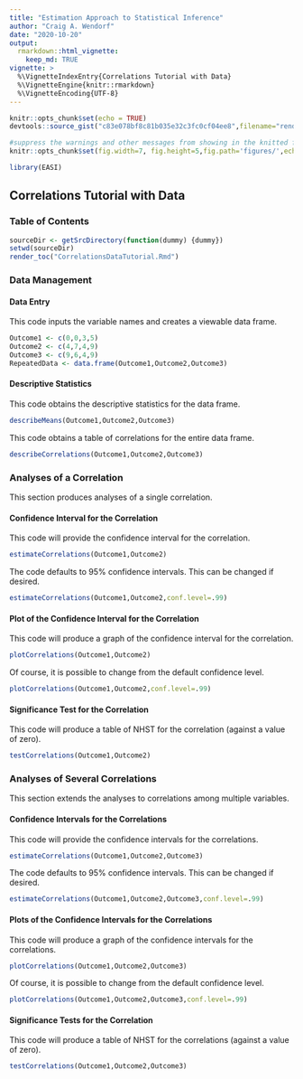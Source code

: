 ```yaml
---
title: "Estimation Approach to Statistical Inference"
author: "Craig A. Wendorf"
date: "2020-10-20"
output: 
  rmarkdown::html_vignette:
    keep_md: TRUE
vignette: >
  %\VignetteIndexEntry{Correlations Tutorial with Data}
  %\VignetteEngine{knitr::rmarkdown}
  %\VignetteEncoding{UTF-8}
---
```


```r
knitr::opts_chunk$set(echo = TRUE)
devtools::source_gist("c83e078bf8c81b035e32c3fc0cf04ee8",filename="render_toc.R")
```

```r
#suppress the warnings and other messages from showing in the knitted file.
knitr::opts_chunk$set(fig.width=7, fig.height=5,fig.path='figures/',echo=TRUE,warning=FALSE,message=FALSE)
```

```r
library(EASI)
```

## Correlations Tutorial with Data

### Table of Contents

```r
sourceDir <- getSrcDirectory(function(dummy) {dummy})
setwd(sourceDir)
render_toc("CorrelationsDataTutorial.Rmd")
```

### Data Management

#### Data Entry

This code inputs the variable names and creates a viewable data frame.
```r
Outcome1 <- c(0,0,3,5)
Outcome2 <- c(4,7,4,9)
Outcome3 <- c(9,6,4,9)
RepeatedData <- data.frame(Outcome1,Outcome2,Outcome3)
```

#### Descriptive Statistics

This code obtains the descriptive statistics for the data frame.
```r
describeMeans(Outcome1,Outcome2,Outcome3)
```

This code obtains a table of correlations for the entire data frame.
```r
describeCorrelations(Outcome1,Outcome2,Outcome3)
```

### Analyses of a Correlation

This section produces analyses of a single correlation.

#### Confidence Interval for the Correlation

This code will provide the confidence interval for the correlation.
```r
estimateCorrelations(Outcome1,Outcome2)
```

The code defaults to 95% confidence intervals. This can be changed if desired.
```r
estimateCorrelations(Outcome1,Outcome2,conf.level=.99)
```

#### Plot of the Confidence Interval for the Correlation

This code will produce a graph of the confidence interval for the correlation.
```r
plotCorrelations(Outcome1,Outcome2)
```

Of course, it is possible to change from the default confidence level.
```r
plotCorrelations(Outcome1,Outcome2,conf.level=.99)
```

#### Significance Test for the Correlation

This code will produce a table of NHST for the correlation (against a value of zero).
```r
testCorrelations(Outcome1,Outcome2)
```

### Analyses of Several Correlations

This section extends the analyses to correlations among multiple variables.

#### Confidence Intervals for the Correlations

This code will provide the confidence intervals for the correlations.
```r
estimateCorrelations(Outcome1,Outcome2,Outcome3)
```

The code defaults to 95% confidence intervals. This can be changed if desired.
```r
estimateCorrelations(Outcome1,Outcome2,Outcome3,conf.level=.99)
```

#### Plots of the Confidence Intervals for the Correlations

This code will produce a graph of the confidence intervals for the correlations.
```r
plotCorrelations(Outcome1,Outcome2,Outcome3)
```

Of course, it is possible to change from the default confidence level.
```r
plotCorrelations(Outcome1,Outcome2,Outcome3,conf.level=.99)
```

#### Significance Tests for the Correlation

This code will produce a table of NHST for the correlations (against a value of zero).
```r
testCorrelations(Outcome1,Outcome2,Outcome3)
```
